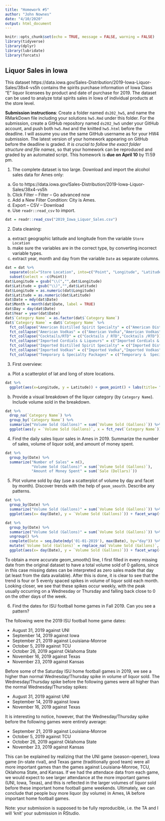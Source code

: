 ```yaml
---
title: "Homework #5"
author: "John Nownes"
date: "4/10/2020"
output: html_document
---
```


```r
knitr::opts_chunk$set(echo = TRUE, message = FALSE, warning = FALSE)
library(tidyverse)
library(dplyr)
library(lubridate)
library(forcats)
```

## Liquor Sales in Iowa

This dataset https://data.iowa.gov/Sales-Distribution/2019-Iowa-Liquor-Sales/38x4-vs5h contains the spirits purchase information of Iowa Class “E” liquor licensees by product and date of purchase for 2019. The dataset can be used to analyze total spirits sales in Iowa of individual products at the store level.

**Submission instructions**: Create a folder named `ds202_hw5`, and name the RMarkDown file including your solutions `hw5.Rmd` under this folder. For the submission, create a GitHub repository named `ds202_hw5` under your GitHub account, and push both `hw5.Rmd` and the knitted `hw5.html` before the deadline. I will assume you use the same GitHub username as for your HW4 submission. The latest version of your homework appearing on GitHub before the deadline is graded. *It is crucial to follow the exact folder structure and file names*, so that your homework can be reproduced and graded by an automated script. This homework is **due on April 10** by 11:59 pm.

1. The complete dataset is too large. Download and import the alcohol sales data for Ames only: 

  a. Go to https://data.iowa.gov/Sales-Distribution/2019-Iowa-Liquor-Sales/38x4-vs5h
  b. Click Filter -- Filter -- Go advanced now
  c. Add a New Filter Condition: City is Ames.
  d. Export -- CSV -- Download
  e. Use `readr::read_csv` to import.
```r
dat = readr::read_csv("2019_Iowa_Liquor_Sales.csv")
```

  
2. Data cleaning: 
  a. extract geographic latitude and longitude from the variable `Store Location`
  b. make sure the variables are in the correct type, by converting incorrect variable types.
  c. extract year, month and day from the variable `Date` as separate columns.
  
```r
dat = dat %>%
  separate(col="Store Location", into=c("Point", "Longitude", "Latitude"), sep=" ") %>%
  subset(select = -c(Point))
dat$Longitude = gsub("\\(","",dat$Longitude)
dat$Latitude = gsub("\\)","",dat$Latitude)
dat$Longitude = as.numeric(dat$Longitude)
dat$Latitude = as.numeric(dat$Latitude)
dat$Date = mdy(dat$Date)
dat$Month = month(dat$Date, label = TRUE)
dat$Day = day(dat$Date)
dat$Year = year(dat$Date)
dat$`Category Name` = as.factor(dat$`Category Name`)
dat$`Category Name` = dat$`Category Name` %>%
  fct_collapse("American Distilled Spirit Specialty" = c("American Distilled Spirit Specialty","American Distilled Spirits Specialty")) %>%
  fct_collapse("American Vodkas" = c("American Vodka","American Vodkas")) %>%
  fct_collapse("Cocktails/RTD" = c("Cocktails / RTD","Cocktails /RTD")) %>%
  fct_collapse("Imported Cordials & Liqueurs" = c("Imported Cordials & Liqueur","Imported Cordials & Liqueurs")) %>%
  fct_collapse("Imported Distilled Spirit Specialty" = c("Imported Distilled Spirit Specialty","Imported Distilled Spirits Specialty")) %>%
  fct_collapse("Imported Vodkas" = c("Imported Vodka","Imported Vodkas")) %>%
  fct_collapse("Temporary & Specialty Packages" = c("Temporary &  Specialty Packages","Temporary & Specialty Packages"))
```

3. First overview:
  a. Plot a scatterplot of lat and long of store locations. 
```r
dat %>%
  ggplot(aes(x=Longitude, y = Latitude)) + geom_point() + labs(title= "2019 Liquor Store locations in Ames, IA", x = "Longitude (Degrees)", y = "Latitude (Degrees)")
```
  
  b. Provide a visual breakdown of the liquor category (by `Category Name`). Include volume sold in the breakdown.
```r
dat %>%
  drop_na(`Category Name`) %>%
  group_by(`Category Name`) %>%
  summarize("Volume Sold (Gallons)" = sum(`Volume Sold (Gallons)`)) %>%
  ggplot(aes(y = `Volume Sold (Gallons)`, x = fct_rev(`Category Name`))) + geom_col() + coord_flip() + labs(x = 'Liquor Category', title = '2019 Liquor Sales in Ames, IA ')
```

4. Find the daily sales liquor sales in Ames in 2019. Summarize the number of sales, volume of liquor sold, and amount of money spent.
```r
dat %>%
  group_by(Date) %>%
  summarize("Number of Sales" = n(),
            "Volume Sold (Gallons)" = sum(`Volume Sold (Gallons)`),
            "Amount of Money Spent" = sum(`Sale (Dollars)`))
```

5. Plot volume sold by day (use a scatterplot of volume by day and facet by month). Discover trends with the help of `geom_smooth`. Describe any patterns.
```r
dat %>%
  group_by(Date) %>%
  summarize("Volume Sold (Gallons)" = sum(`Volume Sold (Gallons)`)) %>%
  ggplot(aes(x= day(Date), y = `Volume Sold (Gallons)`)) + facet_wrap(~month(Date, label = TRUE)) + geom_point() + labs(x = "Day of Month", title = "2019 Liquor Sales in Ames, IA")

dat %>%
  group_by(Date) %>%
  summarize("Volume Sold (Gallons)" = sum(`Volume Sold (Gallons)`)) %>%
  ungroup() %>%
  complete(Date = seq.Date(mdy('01-01-2019'), max(Date), by="day")) %>%
  mutate(`Volume Sold (Gallons)` = replace_na(`Volume Sold (Gallons)`, 0)) %>%
  ggplot(aes(x= day(Date), y = `Volume Sold (Gallons)`)) + facet_wrap(~month(Date, label = TRUE)) + geom_smooth(span = 0.22) + labs(x = "Day of Month", title = "2019 Liquor Sales in Ames, IA")
```

To obtain a more accurate geom_smooth() line, I first filled in every missing date from the original dataset to have a total volume sold of 0 gallons, since in this case missing dates can be interpreted as zero sales made that day (at least from the data available). After this is done, it is clear to see that the trend is four or 5 evenly spaced spikes in volume of liquor sold each month. Looking closer, we see that these spikes occur weekly, with the peak usually occurring on a Wednesday or Thursday and falling back close to 0 on the other days of the week.

6. Find the dates for ISU football home games in Fall 2019. Can you see a pattern?

The following were the 2019 ISU football home game dates:

  * August 31, 2019 against UNI
  * September 14, 2019 against Iowa
  * September 21, 2019 against Louisiana-Monroe
  * October 5, 2019 against TCU
  * October 26, 2019 against Oklahoma State
  * November 16, 2019 against Texas
  * November 23, 2019 against Kansas
  
  Before some of the Saturday ISU home football games in 2019, we see a higher than normal Wednesday/Thursday spike in volume of liquor sold. The Wednesday/Thursday spike before the following games were all higher than the normal Wednesday/Thursday spikes:
  
  * August 31, 2019 against UNI
  * September 14, 2019 against Iowa
  * November 16, 2019 against Texas
  
  It is interesting to notice, however, that the Wednesday/Thursday spike before the following games were entirely average:
  
  * September 21, 2019 against Louisiana-Monroe
  * October 5, 2019 against TCU
  * October 26, 2019 against Oklahoma State
  * November 23, 2019 against Kansas
  
  This can be explained by realizing that the UNI game (season-opener), Iowa game (in-state rival), and Texas game (traditionally good team) were all more important games than the games against Louisiana-Monroe, TCU, Oklahoma State, and Kansas. If we had the attendace data from each game, we would expect to see larger attendance at the more important games (UNI, Iowa, Texas), and this is reflected in the larger volumes of liquor sold before these important home football game weekends. Ultimately, we can conclude that people buy more liquor (by volume) in Ames, IA before important home football games.

Note: your submission is supposed to be fully reproducible, i.e. the TA and I will 'knit' your submission in RStudio. 
